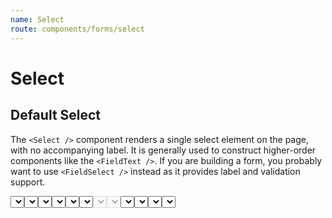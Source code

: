 ```yaml
---
name: Select
route: components/forms/select
---
```



# Select

<ComponentDetail
  of="Select"
  status="experimental"
  figma="file/2MG6DoSjk4IaLnjjFCnKFf/Forms"
  github="Form/Inputs/Select/Select"
/>

## Default Select

The `<Select />` component renders a single select element on the page, with no accompanying label. It is generally used to construct higher-order components like the `<FieldText />`. If you are building a form, you probably want to use `<FieldSelect />` instead as it provides label and validation support.

<Playground>
  <Flex justifyContent="space-between">
    <Select
      options={[
        { value: 'cheddar', label: 'Cheddar' },
        { value: 'gouda', label: 'Gouda' },
        { value: 'swiss', label: 'Swiss' },
      ]}
    />
    <Select
      options={[
        { value: 'cheddar', label: 'Cheddar' },
        { value: 'gouda', label: 'Gouda' },
        { value: 'swiss', label: 'Swiss' },
      ]}
      value="gouda"
    />
    <Select placeholder="awesome!" />
    <Select
      value="Some Value"
      options={[
        { value: '1', label: 'thing' },
        { value: 'Some Value', label: "Some Value's Label" },
        { value: '2', label: 'other' },
      ]}
    />
  </Flex>
</Playground>

## Option Groups

<Playground>
  <Select
    options={[
      {
        key: 'Italian',
        options: [
          { value: 'asiago', label: 'Asiago' },
          { value: 'ricotta', label: 'Ricotta' },
          { value: 'grana', label: 'Grana' },
        ],
      },
      {
        key: 'American',
        options: [
          { value: 'american', label: 'American (not actually cheese)' },
          { value: 'colby-jack', label: 'Colby-Jack' },
          { value: 'swiss', label: 'Swiss' },
          { value: 'vermont', label: 'Vermont' },
        ],
      },
    ]}
    value="american"
  />
</Playground>

## Name and ID

A name and ID can be specified in the `<Select />` component. Names are important if the input is used in the context of a form, in which case a name is required for the value of the input to be captured.

<Playground>
  <Select
    name="someName"
    id="someId"
    options={[
      { value: 'cheddar', label: 'Cheddar' },
      { value: 'gouda', label: 'Gouda' },
      { value: 'swiss', label: 'Swiss' },
    ]}
  />
</Playground>

## Disabled Property

Use the disable property to make an input field uneditable.

<Playground>
  <React.Fragment>
    <Select
      disabled
      options={[
        { value: 'cheddar', label: 'Cheddar' },
        { value: 'gouda', label: 'Gouda' },
        { value: 'swiss', label: 'Swiss' },
      ]}
    />
    <Select
      value="gouda"
      disabled
      options={[
        { value: 'cheddar', label: 'Cheddar' },
        { value: 'gouda', label: 'Gouda' },
        { value: 'swiss', label: 'Swiss' },
      ]}
      ml="large"
    />
  </React.Fragment>
</Playground>

## Placeholders & `includeBlank`

Placeholders are used to give a hint to the user of the expected value for the input. They should not be used as a complete replacement of labels. The `includeBlank` property (default: true) includes an inital option without a value.

<Playground>
  <React.Fragment>
    <Select
      placeholder="Select your cheese of choice..."
      options={[
        { value: 'cheddar', label: 'Cheddar' },
        { value: 'gouda', label: 'Gouda' },
        { value: 'swiss', label: 'Swiss' },
      ]}
    />
    <Select
      includeBlank={false}
      options={[
        { value: 'cheddar', label: 'Cheddar' },
        { value: 'gouda', label: 'Gouda' },
        { value: 'swiss', label: 'Swiss' },
      ]}
      ml="large"
    />
  </React.Fragment>
</Playground>

## ReadOnly Property

As the name suggests, "readOnly" makes the text uneditable.

<Playground>
  <Select
    value="gouda"
    readOnly
    options={[
      { value: 'cheddar', label: 'Cheddar' },
      { value: 'gouda', label: 'Gouda' },
      { value: 'swiss', label: 'Swiss' },
    ]}
  />
</Playground>

## Required Property

When set for `<Select />` in the context of a form, the input field must be filled out before submitting the form.

<Playground>
  <form>
    <Select
      required
      options={[
        { value: 'cheddar', label: 'Cheddar' },
        { value: 'gouda', label: 'Gouda' },
        { value: 'swiss', label: 'Swiss' },
      ]}
    />
    <br />
    <br />
    <Button>Submit</Button>
  </form>
</Playground>
